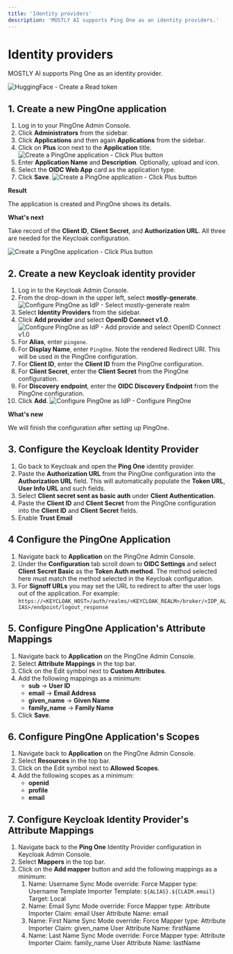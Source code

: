 ```yaml
---
title: 'Identity providers'
description: 'MOSTLY AI supports Ping One as an identity providers.'
---
```



# Identity providers

MOSTLY AI supports Ping One as an identity provider.

<Image
    src="/docs/docimages/administration/identity-providers/app-landing-page-with-pingone.webp"
    alt="HuggingFace - Create a Read token"
    width={800}
    height={300}
/>

## 1. Create a new PingOne application

1. Log in to your PingOne Admin Console.
2. Click **Administrators** from the sidebar.
3. Click **Applications** and then again **Applications** from the sidebar.
4. Click on **Plus** icon next to the **Application** title.
    <Image
        src="/docs/docimages/administration/identity-providers/02-create-pingone-app-01-click-plus-button.webp"
        alt="Create a PingOne application - Click Plus button"
        width={500}
        height={300}
    />
4. Enter **Application Name** and **Description**. Optionally, upload and icon.
5. Select the **OIDC Web App** card as the application type.
6. Click **Save**.
    <Image
        src="/docs/docimages/administration/identity-providers/02-create-pingone-app-02-configure-app-and-save.webp"
        alt="Create a PingOne application - Click Plus button"
        width={800}
        height={300}
    />

**Result**

The application is created and PingOne shows its details.

**What's next**

Take record of the **Client ID**, **Client Secret**, and **Authorization URL**. All three are needed for the Keycloak configuration.

<Image
    src="/docs/docimages/administration/identity-providers/02-create-pingone-app-03-result-copy-details.webp"
    alt="Create a PingOne application - Click Plus button"
    width={800}
    height={300}
/>

## 2. Create a new Keycloak identity provider

1. Log in to the Keycloak Admin Console.
2. From the drop-down in the upper left, select **mostly-generate**.
    <Image
        src="/docs/docimages/administration/switch-realm-01-select-mostly-generate.webp"
        alt="Configure PingOne as IdP - Select mostly-generate realm"
        width={350}
        height={300}
    />
3. Select **Identity Providers** from the sidebar.
4. Click **Add provider** and select **OpenID Connect v1.0**.
    <Image
        src="/docs/docimages/administration/identity-providers/01-create-new-id-provider-01-click-add-and-openid-connect-1.0.webp"
        alt="Configure PingOne as IdP - Add provide and select OpenID Connect v1.0"
        width={500}
        height={300}
    />
5. For **Alias**, enter `pingone`.
6. For **Display Name**, enter `PingOne`.
    <Callout>
    Note the rendered Redirect URI. This will be used in the PingOne configuration.
    </Callout>
7. For **Client ID**, enter the **Client ID** from the PingOne configuration.
8. For **Client Secret**, enter the **Client Secret** from the PingOne configuration.
9. For **Discovery endpoint**, enter the **OIDC Discovery Endpoint** from the PingOne configuration.
10. Click **Add**.
    <Image
        src="/docs/docimages/administration/identity-providers/01-create-new-id-provider-02-configure-pingone.webp"
        alt="Configure PingOne as IdP - Configure PingOne"
        width={500}
        height={300}
    />

**What's new**

We will finish the configuration after setting up PingOne.

## 3. Configure the Keycloak Identity Provider

1. Go back to Keycloak and open the **Ping One** identity provider.
2. Paste the **Authorization URL** from the PingOne configuration into the **Authorization URL** field. This will automatically populate the **Token URL**, **User Info URL** and such fields.
3. Select **Client secret sent as basic auth** under **Client Authentication**.
4. Paste the **Client ID** and **Client Secret** from the PingOne configuration into the **Client ID** and **Client Secret** fields.
5. Enable **Trust Email**

## 4 Configure the PingOne Application

1. Navigate back to **Application** on the PingOne Admin Console.
2. Under the **Configuration** tab scroll down to **OIDC Settings** and select **Client Secret Basic** as the **Token Auth method**. The method selected here must match the method selected in the Keycloak configuration.
3. For **Signoff URLs** you may set the URL to redirect to after the user logs out of the application. For example: `https://<KEYCLOAK_HOST>/auth/realms/<KEYCLOAK_REALM>/broker/<IDP_ALIAS>/endpoint/logout_response`

## 5. Configure PingOne Application's Attribute Mappings

1. Navigate back to **Application** on the PingOne Admin Console.
2. Select **Attribute Mappings** in the top bar.
3. Click on the Edit symbol next to **Custom Attributes**.
4. Add the following mappings as a minimum:
    - **sub** -> **User ID**
    - **email** -> **Email Address**
    - **given_name** -> **Given Name**
    - **family_name** -> **Family Name**
5. Click **Save**.

## 6. Configure PingOne Application's Scopes

1. Navigate back to **Application** on the PingOne Admin Console.
2. Select **Resources** in the top bar.
3. Click on the Edit symbol next to **Allowed Scopes**.
4. Add the following scopes as a minimum:
    - **openid**
    - **profile**
    - **email**

## 7. Configure Keycloak Identity Provider's Attribute Mappings

1. Navigate back to the **Ping One** Identity Provider configuration in Keycloak Admin Console.
2. Select **Mappers** in the top bar.
3. Click on the **Add mapper** button and add the following mappings as a minimum:
    1. Name: Username
       Sync Mode override: Force
       Mapper type: Username Template Importer
       Template: `${ALIAS}.${CLAIM.email}`
       Target: Local
    2. Name: Email
       Sync Mode override: Force
       Mapper type: Attribute Importer
       Claim: email
       User Attribute Name: email
    3. Name: First Name
       Sync Mode override: Force
       Mapper type: Attribute Importer
       Claim: given_name
       User Attribute Name: firstName
    4. Name: Last Name
       Sync Mode override: Force
       Mapper type: Attribute Importer
       Claim: family_name
       User Attribute Name: lastName